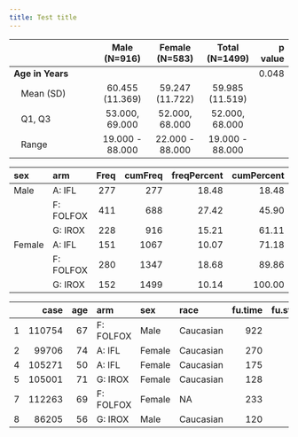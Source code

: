 ```yaml
---
title: Test title
---
```









|                            |  Male (N=916)   | Female (N=583)  | Total (N=1499)  | p value|
|:---------------------------|:---------------:|:---------------:|:---------------:|-------:|
|**Age in Years**            |                 |                 |                 |   0.048|
|&nbsp;&nbsp;&nbsp;Mean (SD) | 60.455 (11.369) | 59.247 (11.722) | 59.985 (11.519) |        |
|&nbsp;&nbsp;&nbsp;Q1, Q3    | 53.000, 69.000  | 52.000, 68.000  | 52.000, 68.000  |        |
|&nbsp;&nbsp;&nbsp;Range     | 19.000 - 88.000 | 22.000 - 88.000 | 19.000 - 88.000 |        |






|sex    |arm       | Freq| cumFreq| freqPercent| cumPercent|
|:------|:---------|----:|-------:|-----------:|----------:|
|Male   |A: IFL    |  277|     277|       18.48|      18.48|
|       |F: FOLFOX |  411|     688|       27.42|      45.90|
|       |G: IROX   |  228|     916|       15.21|      61.11|
|Female |A: IFL    |  151|    1067|       10.07|      71.18|
|       |F: FOLFOX |  280|    1347|       18.68|      89.86|
|       |G: IROX   |  152|    1499|       10.14|     100.00|






|   |   case| age|arm       |sex    |race      | fu.time| fu.stat| ps|  hgb|      bmi| alk.phos| ast| mdquality.s|age.ord |
|:--|------:|---:|:---------|:------|:---------|-------:|-------:|--:|----:|--------:|--------:|---:|-----------:|:-------|
|1  | 110754|  67|F: FOLFOX |Male   |Caucasian |     922|       2|  0| 11.5| 25.09861|      160|  35|          NA|60-69   |
|2  |  99706|  74|A: IFL    |Female |Caucasian |     270|       2|  1| 10.7| 19.49786|      290|  52|           1|70-79   |
|4  | 105271|  50|A: IFL    |Female |Caucasian |     175|       2|  1| 11.1|       NA|      700| 100|           1|40-49   |
|5  | 105001|  71|G: IROX   |Female |Caucasian |     128|       2|  1| 12.6| 29.42922|      771|  68|           1|70-79   |
|7  | 112263|  69|F: FOLFOX |Female |NA        |     233|       2|  0| 13.0| 26.35352|      350|  35|          NA|60-69   |
|8  |  86205|  56|G: IROX   |Male   |Caucasian |     120|       2|  0| 10.2| 19.03673|      569|  27|           1|50-59   |




